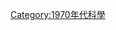 {{依分類劃分的年份
|m=1
|c=9
|d=7
|y=2
|cat=科學
|sortkey=科學
|in=
| parent = 20世纪各年科学
}}
{{Commonscat|1972 in science}}
[[Category:1970年代科學|Category:1970年代科學]]